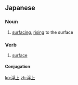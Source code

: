 ==Japanese==
{{ja-kanjitab|ふ|じょう|yomi=on}}

===Noun===
{{ja-noun|ふじょう}}
# [[surfacing]], [[rising]] to the surface

===Verb===
{{ja-verb-suru|ふじょう}}

# [[surface]]

====Conjugation====
{{ja-suru|ふじょう}}

[[ko:浮上]]
[[zh:浮上]]